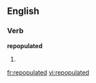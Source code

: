==English==

===Verb===
'''repopulated'''

# {{present participle of|repopulate}}

[[fr:repopulated]]
[[vi:repopulated]]